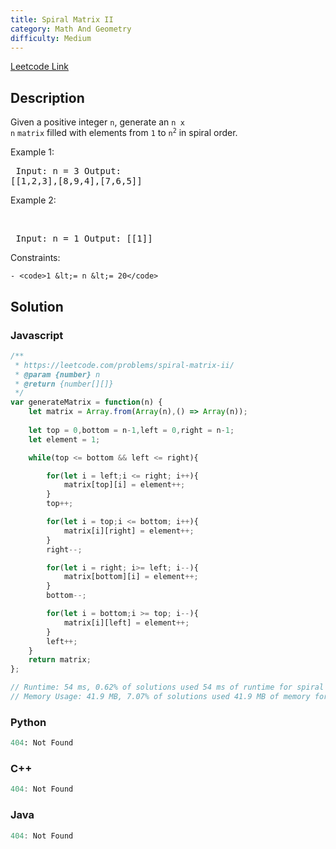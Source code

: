 ```yaml
---
title: Spiral Matrix II
category: Math And Geometry
difficulty: Medium
---
```


<Callout>

[Leetcode Link](https://leetcode.com/problems/spiral-matrix-ii)

</Callout>

## Description
Given a positive integer <code>n</code>, generate an <code>n x n</code> <code>matrix</code> filled with elements from <code>1</code> to <code>n<sup>2</sup></code> in spiral order.

 
Example 1:
<Image alt="" src="https://assets.leetcode.com/uploads/2020/11/13/spiraln.jpg" width={242} height={242} />
<br /><pre className="overflow-x-auto">
Input: n = 3
Output: [[1,2,3],[8,9,4],[7,6,5]]
</pre>

Example 2:

<br /><pre className="overflow-x-auto">
Input: n = 1
Output: [[1]]
</pre>

 
Constraints:


	- <code>1 &lt;= n &lt;= 20</code>



## Solution

### Javascript
```javascript
/**
 * https://leetcode.com/problems/spiral-matrix-ii/
 * @param {number} n
 * @return {number[][]}
 */
var generateMatrix = function(n) {
    let matrix = Array.from(Array(n),() => Array(n));
    
    let top = 0,bottom = n-1,left = 0,right = n-1;
    let element = 1;

    while(top <= bottom && left <= right){

        for(let i = left;i <= right; i++){
            matrix[top][i] = element++;
        }
        top++;

        for(let i = top;i <= bottom; i++){
            matrix[i][right] = element++;
        }
        right--;

        for(let i = right; i>= left; i--){
            matrix[bottom][i] = element++;
        }
        bottom--;

        for(let i = bottom;i >= top; i--){
            matrix[i][left] = element++;
        }
        left++;
    }
    return matrix;
};

// Runtime: 54 ms, 0.62% of solutions used 54 ms of runtime for spiral matrix ii.
// Memory Usage: 41.9 MB, 7.07% of solutions used 41.9 MB of memory for spiral matrix ii.

```
### Python
```python
404: Not Found
```
### C++
```cpp
404: Not Found
```
### Java
```java
404: Not Found
```


